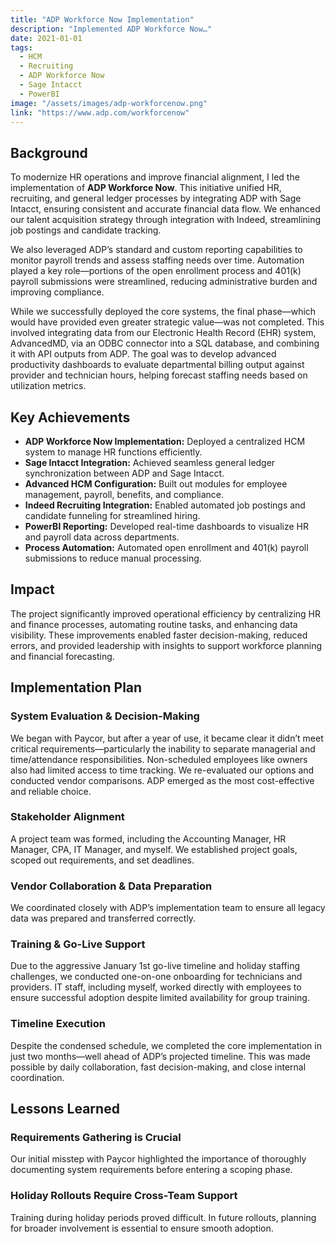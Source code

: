 ```yaml
---
title: "ADP Workforce Now Implementation"
description: "Implemented ADP Workforce Now…"
date: 2021-01-01
tags:
  - HCM
  - Recruiting
  - ADP Workforce Now
  - Sage Intacct
  - PowerBI
image: "/assets/images/adp-workforcenow.png"
link: "https://www.adp.com/workforcenow"
---
```


## Background

To modernize HR operations and improve financial alignment, I led the implementation of **ADP Workforce Now**. This initiative unified HR, recruiting, and general ledger processes by integrating ADP with Sage Intacct, ensuring consistent and accurate financial data flow. We enhanced our talent acquisition strategy through integration with Indeed, streamlining job postings and candidate tracking.

We also leveraged ADP’s standard and custom reporting capabilities to monitor payroll trends and assess staffing needs over time. Automation played a key role—portions of the open enrollment process and 401(k) payroll submissions were streamlined, reducing administrative burden and improving compliance.

While we successfully deployed the core systems, the final phase—which would have provided even greater strategic value—was not completed. This involved integrating data from our Electronic Health Record (EHR) system, AdvancedMD, via an ODBC connector into a SQL database, and combining it with API outputs from ADP. The goal was to develop advanced productivity dashboards to evaluate departmental billing output against provider and technician hours, helping forecast staffing needs based on utilization metrics.

## Key Achievements

- **ADP Workforce Now Implementation:** Deployed a centralized HCM system to manage HR functions efficiently.
- **Sage Intacct Integration:** Achieved seamless general ledger synchronization between ADP and Sage Intacct.
- **Advanced HCM Configuration:** Built out modules for employee management, payroll, benefits, and compliance.
- **Indeed Recruiting Integration:** Enabled automated job postings and candidate funneling for streamlined hiring.
- **PowerBI Reporting:** Developed real-time dashboards to visualize HR and payroll data across departments.
- **Process Automation:** Automated open enrollment and 401(k) payroll submissions to reduce manual processing.

## Impact

The project significantly improved operational efficiency by centralizing HR and finance processes, automating routine tasks, and enhancing data visibility. These improvements enabled faster decision-making, reduced errors, and provided leadership with insights to support workforce planning and financial forecasting.

## Implementation Plan

### System Evaluation & Decision-Making

We began with Paycor, but after a year of use, it became clear it didn’t meet critical requirements—particularly the inability to separate managerial and time/attendance responsibilities. Non-scheduled employees like owners also had limited access to time tracking. We re-evaluated our options and conducted vendor comparisons. ADP emerged as the most cost-effective and reliable choice.

### Stakeholder Alignment

A project team was formed, including the Accounting Manager, HR Manager, CPA, IT Manager, and myself. We established project goals, scoped out requirements, and set deadlines.

### Vendor Collaboration & Data Preparation

We coordinated closely with ADP’s implementation team to ensure all legacy data was prepared and transferred correctly.

### Training & Go-Live Support

Due to the aggressive January 1st go-live timeline and holiday staffing challenges, we conducted one-on-one onboarding for technicians and providers. IT staff, including myself, worked directly with employees to ensure successful adoption despite limited availability for group training.

### Timeline Execution

Despite the condensed schedule, we completed the core implementation in just two months—well ahead of ADP’s projected timeline. This was made possible by daily collaboration, fast decision-making, and close internal coordination.

## Lessons Learned

### Requirements Gathering is Crucial

Our initial misstep with Paycor highlighted the importance of thoroughly documenting system requirements before entering a scoping phase.

### Holiday Rollouts Require Cross-Team Support

Training during holiday periods proved difficult. In future rollouts, planning for broader involvement is essential to ensure smooth adoption.